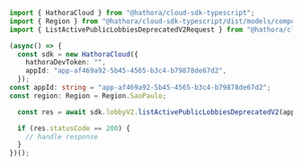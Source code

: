 ```typescript ListActivePublicLobbiesDeprecatedV2.ts
import { HathoraCloud } from "@hathora/cloud-sdk-typescript";
import { Region } from "@hathora/cloud-sdk-typescript/dist/models/components";
import { ListActivePublicLobbiesDeprecatedV2Request } from "@hathora/cloud-sdk-typescript/dist/models/operations";

(async() => {
  const sdk = new HathoraCloud({
    hathoraDevToken: "",
    appId: "app-af469a92-5b45-4565-b3c4-b79878de67d2",
  });
const appId: string = "app-af469a92-5b45-4565-b3c4-b79878de67d2";
const region: Region = Region.SaoPaulo;

  const res = await sdk.lobbyV2.listActivePublicLobbiesDeprecatedV2(appId, region);

  if (res.statusCode == 200) {
    // handle response
  }
})();
```

